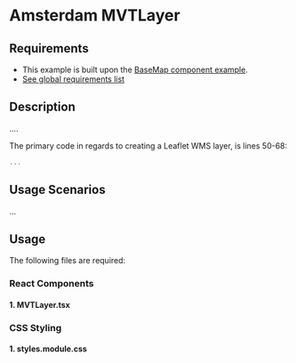 
<Meta of={MVTLayerStories} />

# Amsterdam MVTLayer

## Requirements

- This example is built upon the [BaseMap component example](../?path=/docs/react-baselayer--docs).
- [See global requirements list](../?path=/docs/global-requirements--docs)

## Description

....

The primary code in regards to creating a Leaflet WMS layer, is lines 50-68:

```js
...
```

## Usage Scenarios

...

## Usage

The following files are required:

### React Components

#### 1. MVTLayer.tsx

<Source code={MVTLayer} />

### CSS Styling

#### 1. styles.module.css

<Source code={styles} />